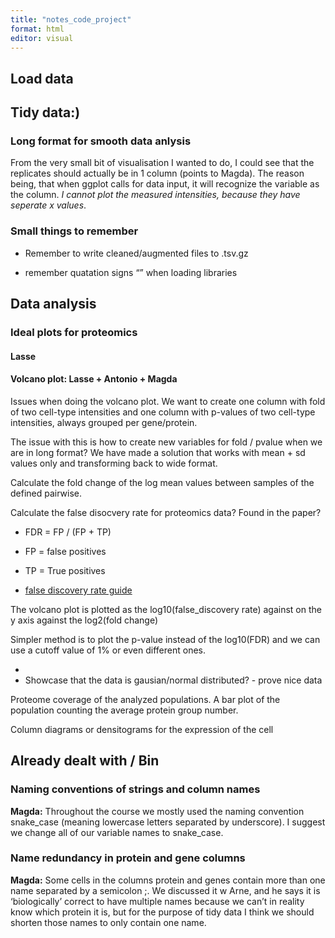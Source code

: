 ```yaml
---
title: "notes_code_project"
format: html
editor: visual
---
```


## Load data

## Tidy data:)

### Long format for smooth data anlysis

From the very small bit of visualisation I wanted to do, I could see that the replicates should actually be in 1 column (points to Magda). The reason being, that when ggplot calls for data input, it will recognize the variable as the column. *I cannot plot the measured intensities, because they have seperate x values*.

### Small things to remember

-   Remember to write cleaned/augmented files to .tsv.gz

-   remember quatation signs "" when loading libraries

##### 

## 

## Data analysis

### Ideal plots for proteomics

#### Lasse

#### Volcano plot: Lasse + Antonio + Magda

Issues when doing the volcano plot. We want to create one column with fold of two cell-type intensities and one column with p-values of two cell-type intensities, always grouped per gene/protein.

The issue with this is how to create new variables for fold / pvalue when we are in long format? We have made a solution that works with mean + sd values only and transforming back to wide format.

Calculate the fold change of the log mean values between samples of the defined pairwise.

Calculate the false disocvery rate for proteomics data? Found in the paper?

-   FDR = FP / (FP + TP)

-   FP = false positives

-   TP = True positives

-   [false discovery rate guide](https://genomebiology.biomedcentral.com/articles/10.1186/s13059-019-1716-1)

The volcano plot is plotted as the log10(false_discovery rate) against on the y axis against the log2(fold change)

Simpler method is to plot the p-value instead of the log10(FDR) and we can use a cutoff value of 1% or even different ones.

-   

-   Showcase that the data is gausian/normal distributed? - prove nice data

Proteome coverage of the analyzed populations. A bar plot of the population counting the average protein group number.

Column diagrams or densitograms for the expression of the cell

## Already dealt with / Bin

### Naming conventions of strings and column names

**Magda:** Throughout the course we mostly used the naming convention snake_case (meaning lowercase letters separated by underscore). I suggest we change all of our variable names to snake_case.

### Name redundancy in protein and gene columns

**Magda:** Some cells in the columns protein and genes contain more than one name separated by a semicolon ;. We discussed it w Arne, and he says it is 'biologically' correct to have multiple names because we can't in reality know which protein it is, but for the purpose of tidy data I think we should shorten those names to only contain one name.
